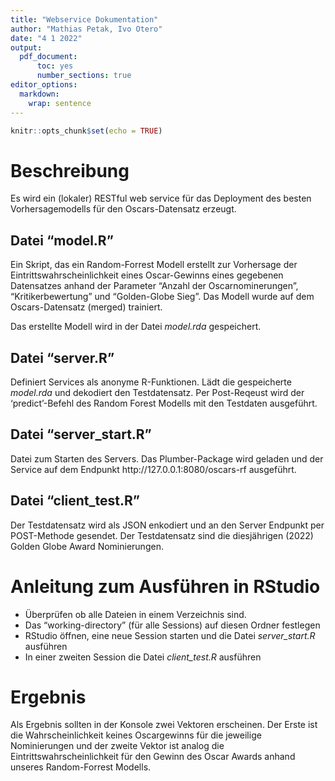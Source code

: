 ```yaml
---
title: "Webservice Dokumentation"
author: "Mathias Petak, Ivo Otero"
date: "4 1 2022"
output: 
  pdf_document:
      toc: yes
      number_sections: true
editor_options: 
  markdown: 
    wrap: sentence
---
```


```r
knitr::opts_chunk$set(echo = TRUE)
```

# Beschreibung

Es wird ein (lokaler) RESTful web service für das Deployment des besten Vorhersagemodells für den Oscars-Datensatz erzeugt.

## Datei "model.R"

Ein Skript, das ein Random-Forrest Modell erstellt zur Vorhersage der Eintrittswahrscheinlichkeit eines Oscar-Gewinns eines gegebenen Datensatzes anhand der Parameter "Anzahl der Oscarnominerungen", "Kritikerbewertung" und "Golden-Globe Sieg". Das Modell wurde auf dem Oscars-Datensatz (merged) trainiert. 

Das erstellte Modell wird in der Datei *model.rda* gespeichert.

## Datei "server.R"

Definiert Services als anonyme R-Funktionen. Lädt die gespeicherte *model.rda* und dekodiert den Testdatensatz. Per Post-Reqeust wird der 'predict'-Befehl des Random Forest Modells mit den Testdaten ausgeführt. 

## Datei "server_start.R"

Datei zum Starten des Servers. Das Plumber-Package wird geladen und der Service auf dem Endpunkt http://127.0.0.1:8080/oscars-rf ausgeführt.

##  Datei "client_test.R" 

Der Testdatensatz wird als JSON enkodiert und an den Server Endpunkt per POST-Methode gesendet. Der Testdatensatz sind die diesjährigen (2022) Golden Globe Award Nominierungen.

# Anleitung zum Ausführen in RStudio

- Überprüfen ob alle Dateien in einem Verzeichnis sind.
- Das "working-directory" (für alle Sessions) auf diesen Ordner festlegen
- RStudio öffnen, eine neue Session starten und die Datei *server_start.R* ausführen
- In einer zweiten Session die Datei *client_test.R* ausführen

# Ergebnis

Als Ergebnis sollten in der Konsole zwei Vektoren erscheinen. Der Erste ist die Wahrscheinlichkeit keines Oscargewinns für die jeweilige Nominierungen und der zweite Vektor ist analog die Eintrittswahrscheinlichkeit für den Gewinn des Oscar Awards anhand unseres Random-Forrest Modells. 